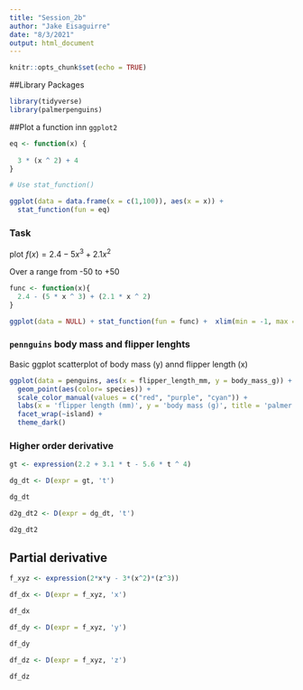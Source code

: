 ```yaml
---
title: "Session_2b"
author: "Jake Eisaguirre"
date: "8/3/2021"
output: html_document
---
```


```r
knitr::opts_chunk$set(echo = TRUE)
```

##Library Packages
```r

library(tidyverse)
library(palmerpenguins)

```

##Plot a function inn `ggplot2`
```r

eq <- function(x) {
  
  3 * (x ^ 2) + 4
}

# Use stat_function()

ggplot(data = data.frame(x = c(1,100)), aes(x = x)) +
  stat_function(fun = eq)

```
### Task

plot $f(x)=2.4-5x^3+2.1x^2$

Over a range from -50 to +50

```r
func <- function(x){
  2.4 - (5 * x ^ 3) + (2.1 * x ^ 2)
}

ggplot(data = NULL) + stat_function(fun = func) +  xlim(min = -1, max = 100)


```
### `pennguins` body mass and flipper lenghts 

Basic ggplot scatterplot of body mass (y) annd flipper length (x)

```r

ggplot(data = penguins, aes(x = flipper_length_mm, y = body_mass_g)) +
  geom_point(aes(color= species)) + 
  scale_color_manual(values = c("red", "purple", "cyan")) + 
  labs(x = 'flipper length (mm)', y = 'body mass (g)', title = 'palmer penguins size measurements') +
  facet_wrap(~island) +
  theme_dark()

```

### Higher order derivative 

```r
gt <- expression(2.2 + 3.1 * t - 5.6 * t ^ 4)

dg_dt <- D(expr = gt, 't')

dg_dt

d2g_dt2 <- D(expr = dg_dt, 't')

d2g_dt2

```

## Partial derivative

```r
f_xyz <- expression(2*x*y - 3*(x^2)*(z^3))

df_dx <- D(expr = f_xyz, 'x')

df_dx

df_dy <- D(expr = f_xyz, 'y')

df_dy

df_dz <- D(expr = f_xyz, 'z')

df_dz

```

